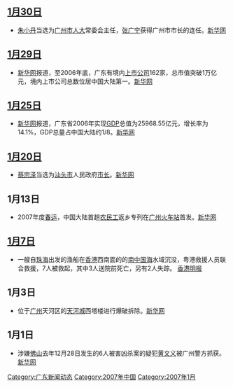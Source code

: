 {{newsrelease|time=2016-08-26T07:33:24+00:00}}
==[[1月30日|1月30日]]==
*[[朱小丹|朱小丹]]当选为[[广州市|广州市]][[人大|人大]]常委会主任，[[张广宁|张广宁]]获得广州市市长的连任。[https://web.archive.org/web/20070214003149/http://www.gd.xinhuanet.com/sungov/2007-01/30/content_9183280.htm 新华网]

== [[1月29日|1月29日]] ==
*[[新华网|新华网]]报道，至2006年底，广东有境内[[上市公司|上市公司]]162家，总市值突破1万亿元，境内上市公司总数位居中国大陆第一。[https://web.archive.org/web/20070208061333/http://www.gd.xinhuanet.com/2007-01/29/content_9161395.htm 新华网]

== [[1月25日|1月25日]] ==
*[[新华网|新华网]]报道，广东省2006年实现[[GDP|GDP]]总值为25968.55亿元，增长率为14.1%，GDP总量占中国大陆约1/8。[https://web.archive.org/web/20070214012356/http://www.gd.xinhuanet.com/newscenter/2007-01/25/content_9131416.htm 新华网] 

== [[1月20日|1月20日]] ==
*[[蔡宗泽|蔡宗泽]]当选为[[汕头市|汕头市]]人民政府[[市长|市长]]。[https://web.archive.org/web/20160305092712/http://www.gd.xinhuanet.com/2007-01/21/content_9095244.htm 新华网]

== 1月13日 ==
*2007年度[[春运|春运]]，中国大陆首趟[[农民工|农民工]]返乡专列在[[广州火车站|广州火车站]]首发。[https://web.archive.org/web/20160304124551/http://www.gd.xinhuanet.com/2007-01/13/content_9031349.htm 新华网]

== [[1月7日|1月7日]] ==
*一艘自[[珠海|珠海]]出发的渔船在[[香港|香港]]西南面的的[[南中国海|南中国海]]水域沉没，粤港救援人员联合救援，7人被救起，其中3人送院前死亡，另有2人失踪。 [https://archive.is/20130105101416/http://hk.news.yahoo.com/070107/12/1zhq9.html 香港明报]

== 1月3日 ==
*位于[[广州|广州]]天河区的[[天河城|天河城]]西塔楼进行爆破拆除。[https://web.archive.org/web/20090101221206/http://www.gd.xinhuanet.com/newscenter/2007-01/04/content_8954221.htm 新华网]

== 1月1日 ==
*涉嫌[[佛山|佛山]]去年12月28日发生的6人被害凶杀案的疑犯[[黄文义|黄文义]]被广州警方抓获。[https://web.archive.org/web/20070518065413/http://www.gd.xinhuanet.com/newscenter/2007-01/06/content_8974858.htm 新华网]
{{广东新闻动态/存档目录}}

[[Category:广东新闻动态|Category:广东新闻动态]]
[[Category:2007年中国|Category:2007年中国]]
[[Category:2007年1月|Category:2007年1月]]